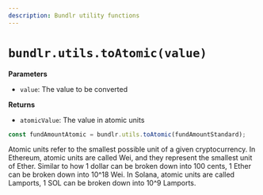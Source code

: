 ```yaml
---
description: Bundlr utility functions
---
```



# `bundlr.utils.toAtomic(value)`

**Parameters**

-   `value`: The value to be converted

**Returns**

-   `atomicValue`: The value in atomic units

```js
const fundAmountAtomic = bundlr.utils.toAtomic(fundAmountStandard);
```

<Callout type="info" emoji="ℹ️">
	Atomic units refer to the smallest possible unit of a given cryptocurrency. In
	Ethereum, atomic units are called Wei, and they represent the smallest unit of Ether.
	Similar to how 1 dollar can be broken down into 100 cents, 1 Ether can be broken down
	into 10^18 Wei. In Solana, atomic units are called Lamports, 1 SOL can be broken down
	into 10^9 Lamports.
</Callout>
